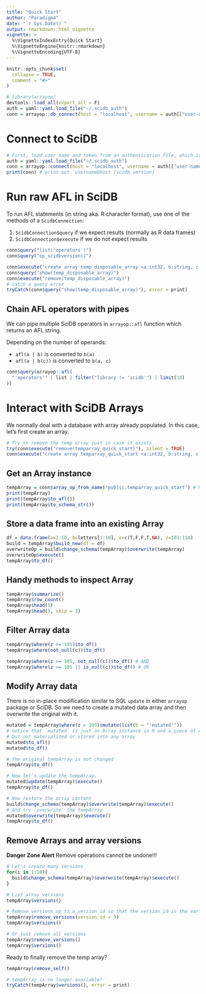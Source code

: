 ```yaml
---
title: "Quick Start"
author: "Paradigm4"
date: "`r Sys.Date()`"
output: rmarkdown::html_vignette
vignette: >
  %\VignetteIndexEntry{Quick Start}
  %\VignetteEngine{knitr::rmarkdown}
  %\VignetteEncoding{UTF-8}
---
```


```r
knitr::opts_chunk$set(
  collapse = TRUE,
  comment = "#>"
)
```

```r
# library(arrayop)
devtools::load_all(export_all = F)
auth = yaml::yaml.load_file("~/.scidb_auth")
conn = arrayop::db_connect(host = "localhost", username = auth[["user-name"]], token = auth[["user-password"]])
```


# Connect to SciDB

```r
# First, load user name and token from an authentication file, which is also compatible with iquery.
auth = yaml::yaml.load_file("~/.scidb_auth")
conn = arrayop::connect(host = "localhost", username = auth[["user-name"]], token = auth[["user-password"]])
print(conn) # print out `username@host [scidb version]`
```


# Run raw AFL in SciDB

To run AFL statements (in string aka. R character format), use one of the methods of a `ScidbConnection`:

  1. `ScidbConnection$query` if we expect results (normally as R data frames)
  1. `ScidbConnection$execute` if we do not expect results 
  
```r
conn$query("list('operators')")
conn$query("op_scidbversion()")
```
  
```r
conn$execute("create array temp_disposable_array <a:int32, b:string, c:bool> [z]")
conn$query("show(temp_disposable_array)")
conn$execute("remove(temp_disposable_array)")
# catch a query error
tryCatch(conn$query("show(temp_disposable_array)"), error = print)
```

## Chain AFL operators with pipes

We can pipe multiple SciDB operators in `arrayop::afl` function which returns an AFL string.

Depending on the number of operands:

  - `afl(a | b)` is converted to `b(a)`
  - `afl(a | b(c))` is converted to `b(a, c)`

```r
conn$query(arrayop::afl(
  "'operators'" | list | filter("library != 'scidb'") | limit(10)
))
```


# Interact with SciDB Arrays

We normally deal with a database with array already populated. 
In this case, let's first create an array.
```r
# Try to remove the temp array just in case it exists
try(conn$execute("remove(temparray_quick_start)"), silent = TRUE)
conn$execute("create array temparray_quick_start <a:int32, b:string, c:bool> [z]")
```

## Get an Array instance 

```r
tempArray = conn$array_op_from_name("public.temparray_quick_start") # here we use an explicit "public" namespace which is optional
print(tempArray) 
print(tempArray$to_afl())
print(tempArray$to_schema_str())
```

## Store a data frame into an existing Array
```r
df = data.frame(a=1:10, b=letters[1:10], c=c(T,F,F,T,NA), z=101:110)
build = tempArray$build_new(df = df)
overwriteOp = build$change_schema(tempArray)$overwrite(tempArray)
overwriteOp$execute()
tempArray$to_df()
```

## Handy methods to inspect Array

```r
tempArray$summarize()
tempArray$row_count()
tempArray$head(5)
tempArray$head(5, skip = 3)
```


## Filter Array data

```r
tempArray$where(z >= 105)$to_df()
tempArray$where(not_null(c))$to_df()

tempArray$where(z >= 105, not_null(c))$to_df() # AND
tempArray$where(z >= 105 || is_null(c))$to_df() # OR
```
## Modify Array data

There is no in-place modification similar to SQL `update` in either `arrayop` package or SciDB. 
So we need to create a mutated data array and then overwrite the original with it.

```r
mutated = tempArray$where(z > 105)$mutate(list(b = "'mutated'"))
# notice that `mutated` is just an Array instance in R and a piece of AFL for SciDB, 
# but not materialized or stored into any array
mutated$to_afl()
mutated$to_df()

# The original tempArray is not changed
tempArray$to_df()

# Now let's update the tempArray. 
mutated$update(tempArray)$execute()
tempArray$to_df()

# Now restore the array content
build$change_schema(tempArray)$overwrite(tempArray)$execute()
# And try 'overwrite' the tempArray
mutated$overwrite(tempArray)$execute()
tempArray$to_df()

```
## Remove Arrays and array versions

**Danger Zone Alert**
Remove operations cannot be undone!!! 

```r
# Let's create many versions
for(i in 1:10){
  build$change_schema(tempArray)$overwrite(tempArray)$execute()
}

# List array versions
tempArray$versions()

# Remove versions up to a version_id so that the version_id is the earliest version remaining 
tempArray$remove_versions(version_id = 5)
tempArray$versions()

# Or just remove all versions
tempArray$remove_versions()
tempArray$versions()
```
Ready to finally remove the temp array? 
```r
tempArray$remove_self()

# tempArray is no longer available!
tryCatch(tempArray$versions(), error = print)
```

